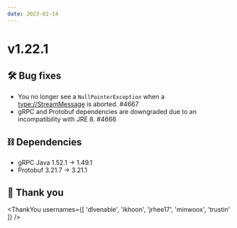```yaml
---
date: 2023-02-14
---
```


# v1.22.1

## 🛠️ Bug fixes

- You no longer see a `NullPointerException` when a <type://StreamMessage> is aborted. #4667
- gRPC and Protobuf dependencies are downgraded due to an incompatibility with JRE 8. #4666

## ⛓ Dependencies

- gRPC Java 1.52.1 → 1.49.1
- Protobuf 3.21.7 → 3.21.1

## 🙇 Thank you

<ThankYou usernames={[
  'dlvenable',
  'ikhoon',
  'jrhee17',
  'minwoox',
  'trustin'
]} />